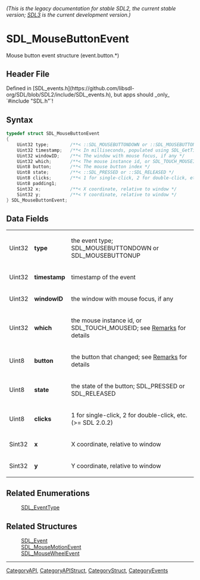 ====== (This is the legacy documentation for stable SDL2, the current stable version; [https://wiki.libsdl.org/SDL3/ SDL3] is the current development version.) ======
= SDL_MouseButtonEvent =

Mouse button event structure (event.button.*)

== Header File ==

Defined in [SDL_events.h](https://github.com/libsdl-org/SDL/blob/SDL2/include/SDL_events.h), but apps should _only_ `#include "SDL.h"`!

== Syntax ==

<syntaxhighlight lang='c'>
typedef struct SDL_MouseButtonEvent
{
    Uint32 type;        /**< ::SDL_MOUSEBUTTONDOWN or ::SDL_MOUSEBUTTONUP */
    Uint32 timestamp;   /**< In milliseconds, populated using SDL_GetTicks() */
    Uint32 windowID;    /**< The window with mouse focus, if any */
    Uint32 which;       /**< The mouse instance id, or SDL_TOUCH_MOUSEID */
    Uint8 button;       /**< The mouse button index */
    Uint8 state;        /**< ::SDL_PRESSED or ::SDL_RELEASED */
    Uint8 clicks;       /**< 1 for single-click, 2 for double-click, etc. */
    Uint8 padding1;
    Sint32 x;           /**< X coordinate, relative to window */
    Sint32 y;           /**< Y coordinate, relative to window */
} SDL_MouseButtonEvent;</syntaxhighlight>

== Data Fields ==

{|
|Uint32
|'''type'''
|the event type; SDL_MOUSEBUTTONDOWN or SDL_MOUSEBUTTONUP
|-
|Uint32
|'''timestamp'''
|timestamp of the event
|-
|Uint32
|'''windowID'''
|the window with mouse focus, if any
|-
|Uint32
|'''which'''
|the mouse instance id, or SDL_TOUCH_MOUSEID; see [[SDL_MouseButtonEvent#Remarks|Remarks]] for details
|-
|Uint8
|'''button'''
|the button that changed; see [[SDL_MouseButtonEvent#Remarks|Remarks]] for details
|-
|Uint8
|'''state'''
|the state of the button; SDL_PRESSED or SDL_RELEASED
|-
|Uint8
|'''clicks'''
|1 for single-click, 2 for double-click, etc. (>= SDL 2.0.2)
|-
|Sint32
|'''x'''
|X coordinate, relative to window
|-
|Sint32
|'''y'''
|Y coordinate, relative to window
|}

== Related Enumerations ==

:[[SDL_EventType]]

== Related Structures ==

:[[SDL_Event]]
:[[SDL_MouseMotionEvent]]
:[[SDL_MouseWheelEvent]]

----
[[CategoryAPI]], [[CategoryAPIStruct]], [[CategoryStruct]], [[CategoryEvents]]



